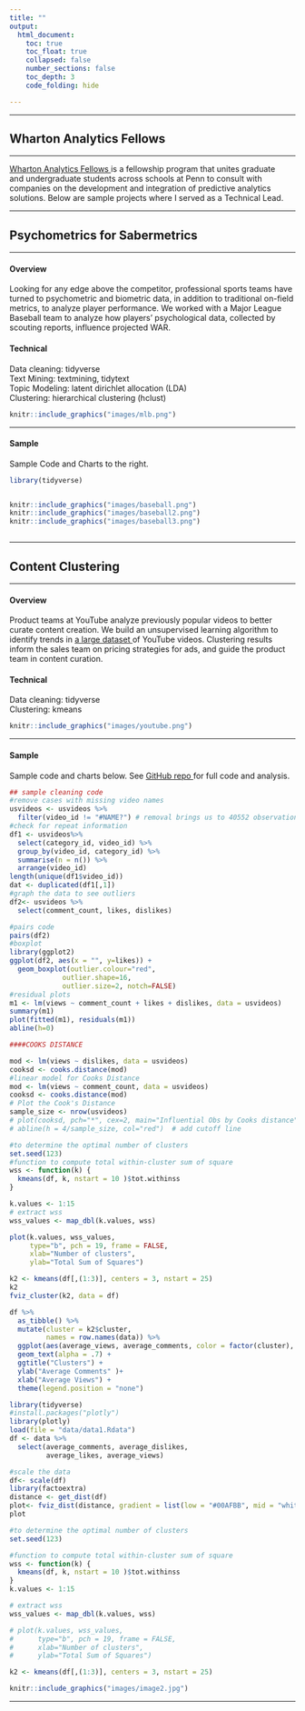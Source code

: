 ```yaml
---
title: ""
output: 
  html_document:
    toc: true
    toc_float: true
    collapsed: false
    number_sections: false
    toc_depth: 3
    code_folding: hide

---
```


---

## Wharton Analytics Fellows

---


<p><a href = "https://wca.wharton.upenn.edu/students/analytics-fellows/" target = "_blank"> Wharton Analytics Fellows </a>is a fellowship program that unites graduate </br> and undergraduate students across schools at Penn to consult with </br>companies on the development and integration  of predictive analytics</br> solutions. Below are sample projects where I served as a Technical Lead. </p>
---

## Psychometrics for Sabermetrics


----

<div class="row">
<div class="col-sm-6">

#### Overview

Looking for any edge above the competitor, professional sports teams have turned to psychometric and biometric data, in addition to traditional on-field metrics, to analyze player performance. We worked with a Major League Baseball team to analyze how players' psychological data, collected by scouting reports, influence projected WAR.

#### Technical
Data cleaning: tidyverse </br>
Text Mining: textmining, tidytext </br>
Topic Modeling: latent dirichlet allocation (LDA) </br>
Clustering: hierarchical clustering (hclust)

</div>
<div class="col-sm-6">


```r
knitr::include_graphics("images/mlb.png")
```


</div>
</div>

-----

<div class="row">
<div class="col-sm-6">

#### Sample

Sample Code and Charts to the right.

</div>
<div class="col-sm-6">

```r
library(tidyverse)


knitr::include_graphics("images/baseball.png")
knitr::include_graphics("images/baseball2.png")
knitr::include_graphics("images/baseball3.png")
```
</div>
<div class="col-sm-6">

```r

```


</div>
</div>

-----

## Content Clustering

-----

<div class="row">
<div class="col-sm-6">

#### Overview
Product teams at YouTube analyze previously popular videos to better curate content creation. We build an
unsupervised learning algorithm to identify trends in <a href = "https://www.kaggle.com/datasnaek/youtube-new/" target = "_blank"> a large dataset </a> of YouTube videos. Clustering results inform the sales team on pricing strategies for ads, and guide the product team in content curation.

#### Technical
Data cleaning: tidyverse </br>
Clustering: kmeans

</div>
<div class="col-sm-6">

```r
knitr::include_graphics("images/youtube.png")
```

</div>
</div>

-----


<div class="row">
<div class="col-sm-6">

#### Sample


Sample code and charts below. See <a href = "https://github.com/katjanewilson/YouTube" target = "_blank"> GitHub repo </a> for full code and analysis.

</div>
<div class="col-sm-6">


```r
## sample cleaning code
#remove cases with missing video names
usvideos <- usvideos %>%
  filter(video_id != "#NAME?") # removal brings us to 40552 observations
#check for repeat information
df1 <- usvideos%>%
  select(category_id, video_id) %>%
  group_by(video_id, category_id) %>%
  summarise(n = n()) %>%
  arrange(video_id)
length(unique(df1$video_id))
dat <- duplicated(df1[,1])
#graph the data to see outliers
df2<- usvideos %>%
  select(comment_count, likes, dislikes)

#pairs code
pairs(df2)
#boxplot
library(ggplot2)
ggplot(df2, aes(x = "", y=likes)) +
  geom_boxplot(outlier.colour="red", 
             outlier.shape=16,
             outlier.size=2, notch=FALSE)
#residual plots
m1 <- lm(views ~ comment_count + likes + dislikes, data = usvideos)
summary(m1)
plot(fitted(m1), residuals(m1))
abline(h=0)

####COOKS DISTANCE

mod <- lm(views ~ dislikes, data = usvideos)
cooksd <- cooks.distance(mod)
#linear model for Cooks Distance
mod <- lm(views ~ comment_count, data = usvideos)
cooksd <- cooks.distance(mod)
# Plot the Cook's Distance
sample_size <- nrow(usvideos)
# plot(cooksd, pch="*", cex=2, main="Influential Obs by Cooks distance")  # plot cook's distance
# abline(h = 4/sample_size, col="red")  # add cutoff line

#to determine the optimal number of clusters
set.seed(123)
#function to compute total within-cluster sum of square 
wss <- function(k) {
  kmeans(df, k, nstart = 10 )$tot.withinss
}

k.values <- 1:15
# extract wss
wss_values <- map_dbl(k.values, wss)

plot(k.values, wss_values,
     type="b", pch = 19, frame = FALSE, 
     xlab="Number of clusters",
     ylab="Total Sum of Squares")

k2 <- kmeans(df[,(1:3)], centers = 3, nstart = 25)
k2
fviz_cluster(k2, data = df)

df %>%
  as_tibble() %>%
  mutate(cluster = k2$cluster,
         names = row.names(data)) %>%
  ggplot(aes(average_views, average_comments, color = factor(cluster), label = names)) +
  geom_text(alpha = .7) +
  ggtitle("Clusters") +
  ylab("Average Comments" )+
  xlab("Average Views") +
  theme(legend.position = "none")


```



```r
library(tidyverse)
#install.packages("plotly")
library(plotly)
load(file = "data/data1.Rdata")
df <- data %>%
  select(average_comments, average_dislikes,
         average_likes, average_views)

#scale the data
df<- scale(df)
library(factoextra)
distance <- get_dist(df)
plot<- fviz_dist(distance, gradient = list(low = "#00AFBB", mid = "white", high = "#FAD7A0"))
plot

#to determine the optimal number of clusters
set.seed(123)

#function to compute total within-cluster sum of square 
wss <- function(k) {
  kmeans(df, k, nstart = 10 )$tot.withinss
}
k.values <- 1:15

# extract wss
wss_values <- map_dbl(k.values, wss)

# plot(k.values, wss_values,
#      type="b", pch = 19, frame = FALSE, 
#      xlab="Number of clusters",
#      ylab="Total Sum of Squares")

k2 <- kmeans(df[,(1:3)], centers = 3, nstart = 25)

knitr::include_graphics("images/image2.jpg")
```
</a>

</div>
</div>

----------------





